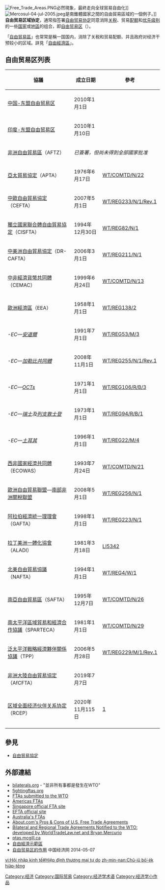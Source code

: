 {{update|time=2015-03-28T07:07:41+00:00}}
{{Expand language|en}}
{{not|自由貿易園區}}
[[File:Free_Trade_Areas.PNG|thumb]]必然現象，最終走向全球貿易自由化]]
[[File:Mercosul-04-jul-2005.jpeg|thumb]]是南錐體國家之間的自由貿易區域的一個例子。]]
'''自由贸易区域协定'''，通常指签署[[自由贸易协定|自由贸易协定]]同意消除[[关税|关税]]、贸易[[配额|配额]]和[[优先级别|优先级别]]的一些[[国家|国家]]或[[地區|地區]]的组合，即[[自由贸易区|自由贸易区]]（{{lang-en|Free-trade area}}）。

「[[自由貿易區|自由貿易區]]」也常常是稱一国国内，消除了关税和贸易配额、并且政府对经济干预较小的区域。詳見「[[自由經濟區|自由經濟區]]」。

==自由贸易区列表==
{| class="wikitable sortable"
! 協議!!成立日期!!參考
|-
| [[中国-东盟自由贸易区|中国-东盟自由贸易区]]||2010年1月1日||
|-
| [[印度-东盟自由贸易区|印度-东盟自由贸易区]]||2010年1月10日||
|-
| [[非洲自由貿易區|非洲自由貿易區]]（AFTZ）||colspan="2" |''已簽署，但尚未得到全部國家批准''
|-
| [[亞太貿易協定|亞太貿易協定]]（APTA）||1976年6月17日||[https://web.archive.org/web/20120112110937/http://docsonline.wto.org/DDFDocuments/t/WT/COMTD/N22.doc WT/COMTD/N/22]
|-
| [[中歐自由貿易協定|中歐自由貿易協定]]（CEFTA）||2007年5月1日||[https://web.archive.org/web/20090327075002/http://docsonline.wto.org/DDFDocuments/t/WT/REG/233N1R1.doc WT/REG233/N/1/Rev.1]
|-
| [[獨立國家聯合體|獨立國家聯合體自由貿易協定]]（CISFTA）||1994年12月30日||[https://web.archive.org/web/20090327074927/http://docsonline.wto.org/DDFDocuments/t/WT/REG/82N1.DOC WT/REG82/N/1]
|-
| [[中美洲自由貿易協定|中美洲自由貿易協定]]（DR-CAFTA）||2006年3月1日||[https://web.archive.org/web/20090327074925/http://docsonline.wto.org/DDFDocuments/t/S/C/N365.doc WT/REG211/N/1]
|-
| [[中非經濟貨幣共同體|中非經濟貨幣共同體]]（CEMAC）||1999年6月24日||[https://web.archive.org/web/20090327013052/http://docsonline.wto.org/DDFDocuments/t/WT/COMTD/N13.doc WT/COMTD/N/13]
|-
| [[歐洲經濟區|歐洲經濟區]]（EEA）||1958年1月1日||[https://web.archive.org/web/20120112114129/http://docsonline.wto.org/DDFDocuments/t/WT/REG/138-2.doc WT/REG138/2]
|-
| ''-EC—[[安道爾|安道爾]]''||1991年7月1日||[https://web.archive.org/web/20090225112409/http://docsonline.wto.org/DDFDocuments/t/WT/REG/53M3.doc WT/REG53/M/3]
|-
| ''-EC—[[加勒比共同體|加勒比共同體]]''||2008年11月1日||[https://web.archive.org/web/20120112112507/http://docsonline.wto.org/DDFDocuments/t/S/C/N469R1.doc WT/REG255/N/1/Rev.1]
|-
| ''-EC—[[歐盟與特別會員國的領土|OCTs]]''||1971年1月1日||[https://web.archive.org/web/20120112114049/http://docsonline.wto.org/DDFDocuments/t/G/L/689.doc WT/REG106/R/B/3]
|-
| ''-EC—[[瑞士|瑞士]]及[[列支敦士登|列支敦士登]]''||1973年1月1日||[https://web.archive.org/web/20090327074951/http://docsonline.wto.org/DDFDocuments/t/G/L/360.doc WT/REG94/R/B/1]
|-
| ''-EC—[[土耳其|土耳其]]''||1996年1月1日||[https://web.archive.org/web/20090225112435/http://docsonline.wto.org/DDFDocuments/t/WT/REG/22M4.doc WT/REG22/M/4]
|-
| [[西非國家經濟共同體|西非國家經濟共同體]]（ECOWAS）||1993年7月24日||[https://web.archive.org/web/20090327074930/http://docsonline.wto.org/DDFDocuments/t/WT/COMTD/N21.doc WT/COMTD/N/21]
|-
| [[歐洲自由貿易聯盟|歐洲自由貿易聯盟]]—[[南部非洲關稅聯盟|南部非洲關稅聯盟]] ||2008年5月1日||[https://web.archive.org/web/20090327074955/http://docsonline.wto.org/DDFDocuments/t/WT/REG/256N1.doc WT/REG256/N/1]
|-
| [[阿拉伯經濟統一理理會#大阿拉伯自由貿易區|阿拉伯經濟統一理理會]]（GAFTA）||1998年1月1日||[https://web.archive.org/web/20090327074957/http://docsonline.wto.org/DDFDocuments/t/WT/REG/223N1.doc WT/REG223/N/1]
|-
| [[拉丁美洲一體化協會|拉丁美洲一體化協會]]（ALADI）||1981年3月18日||[http://www.wto.org/gatt%5Fdocs/English/SULPDF/91000006.pdf LI5342]
|-
| [[北美自由貿易協議|北美自由貿易協議]]（NAFTA）||1994年1月1日||[https://web.archive.org/web/20120112114137/http://docsonline.wto.org/DDFDocuments/t/WT/REG/4W1.doc WT/REG4/W/1]
|-
| [[南亞區域合作聯盟|南亞自由貿易區]]（SAFTA）||1995年12月7日||[https://web.archive.org/web/20090318044935/http://docsonline.wto.org/DDFDocuments/t/WT/COMTD/N26.doc WT/COMTD/N/26]
|-
| [[南太平洋區域貿易和經濟合作協議|南太平洋區域貿易和經濟合作協議]]（SPARTECA）||1981年1月1日||[https://web.archive.org/web/20090327075004/http://docsonline.wto.org/DDFDocuments/t/WT/COMTD/N29.doc WT/COMTD/N/29]
|-  
| [[泛太平洋戰略經濟夥伴關係協議|泛太平洋戰略經濟夥伴關係協議]]（TPP）||2006年5月28日||[https://web.archive.org/web/20090327074959/http://docsonline.wto.org/DDFDocuments/t/WT/REG/229M1R1.doc WT/REG229/M/1/Rev.1]
|-
|[[非洲大陸自由貿易協定|非洲大陸自由貿易協定]]（AfCFTA）||2019年7月7日 ||{{cite web|url=https://au.int/en/pressreleases/20180706/summary-key-decisions-and-declarations-31st-african-union-summit|title=Summary of the key decisions and declarations of the 31st African Union Summit|date=2018-06-06}}{{Cite news|url=http://www.bbc.com/news/world-africa-43489255|title=African states agree massive trade bloc|date=2018-03-21|work=BBC News|accessdate=2018-03-21|language=en-GB}}</ref><ref>{{Cite news|url=https://www.bloomberg.com/news/articles/2018-03-21/africa-set-to-agree-3-trillion-trade-bloc-without-key-economy|title=Africa Set to Agree $3 Trillion Trade Bloc, Without Key Economy|date=2018-03-21|work=Bloomberg.com|accessdate=2018-03-21|language=en}}
|-
| [[区域全面经济伙伴关系协定|区域全面经济伙伴关系协定]]（RCEP）||2020年11月115日||[https://zh.wikipedia.org/wiki/%E5%8C%BA%E5%9F%9F%E5%85%A8%E9%9D%A2%E7%BB%8F%E6%B5%8E%E4%BC%99%E4%BC%B4%E5%85%B3%E7%B3%BB%E5%8D%8F%E5%AE%9A]
|-
|}

==參見==
* [[自由貿易協定|自由貿易協定]]

==外部連結==
* [http://www.bilaterals.org/ bilaterals.org] - "並非所有事都是發生在WTO"
* [http://www.fightingftas.org/ fightingftas.org]
* [http://www.wto.org/english/tratop_e/region_e/eif_e.xls FTAs submitted to the WTO]
* [https://web.archive.org/web/20070325071604/http://www.sice.oas.org/TBT/FTA_e.asp Americas FTAs]
* [http://app.fta.gov.sg/asp/index.asp Singapore official FTA site]{{dead link|date=2018年1月 |bot=InternetArchiveBot |fix-attempted=yes }}
* [https://web.archive.org/web/20090416052753/http://www.efta.int/content/free-trade EFTA official site]
* [https://web.archive.org/web/20090306075430/http://www.dfat.gov.au/trade/ftas.html Australia's FTAs]
* [http://usliberals.about.com/od/theeconomyjobs/i/FreeTradeAgmts.htm About.com's Pros & Cons of U.S. Free Trade Agreements]
* [http://www.worldtradelaw.net/fta/ftadatabase/ftas.asp Bilateral and Regional Trade Agreements Notified to the WTO: developed by WorldTradeLaw.net and Bryan Mercurio]
* [http://www.ptas.mcgill.ca/ ptas.mcgill.ca]
*[[自由經濟示範區|自由經濟示範區]]
*[http://intl.ce.cn/zhuanti/data/ftaa/ftaadata/201002/03/t20100203_20914037.shtml 自由贸易区的作用] 中国经济网 2014-05-07

[[Category:经济|Category:经济]]
[[Category:国际贸易|Category:国际贸易]]
[[Category:经济学术语|Category:经济学术语]]
[[Category:经济学小作品|Category:经济学小作品]]

[[vi:Hội_nhập_kinh_tế#Hiệp_định_thương_mại_tự_do|vi:Hội nhập kinh tế#Hiệp định thương mại tự do]]
[[zh-min-nan:Chû-iû_bō͘-e̍k_hia̍p-tēng|zh-min-nan:Chû-iû bō͘-e̍k hia̍p-tēng]]